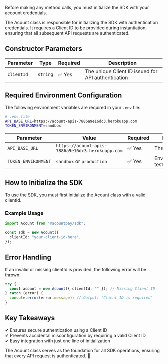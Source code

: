 Before making any method calls, you must initialize the SDK with your account credentials.

The Acount class is responsible for initializing the SDK with authentication credentials. It requires a Client ID to be provided during instantiation, ensuring that all subsequent API requests are authenticated.

## Constructor Parameters

| Parameter | Type | Required | Description |
|-----------|------|----------|-------------|
| `clientId` | `string` | ✅ Yes | The unique Client ID issued for API authentication |

## Required Environment Configuration

The following environment variables are required in your `.env` file:

```bash
# .env file
API_BASE_URL=https://acount-apis-7886a9e16dc3.herokuapp.com
TOKEN_ENVIRONMENT=sandbox
```

| Parameter | Value | Required | Description |
|-----------|-------|----------|-------------|
| `API_BASE_URL` | `https://acount-apis-7886a9e16dc3.herokuapp.com` | ✅ Yes | The API base URL |
| `TOKEN_ENVIRONMENT` | `sandbox` or `production` | ✅ Yes | Environment for testing/production |

## How to Initialize the SDK

To use the SDK, you must first initialize the Acount class with a valid clientId.

### Example Usage

```typescript
import Acount from "@acountpay/sdk";

const sdk = new Acount({
  clientId: "your-client-id-here",
});
```

## Error Handling

If an invalid or missing clientId is provided, the following error will be thrown:

```typescript
try {
  const acount = new Acount({ clientId: "" }); // Missing Client ID
} catch (error) {
  console.error(error.message); // Output: "Client ID is required"
}
```

## Key Takeaways

✔ Ensures secure authentication using a Client ID  
✔ Prevents accidental misconfiguration by requiring a valid Client ID  
✔ Easy integration with just one line of initialization

The Acount class serves as the foundation for all SDK operations, ensuring that every API request is authenticated. 🚀

